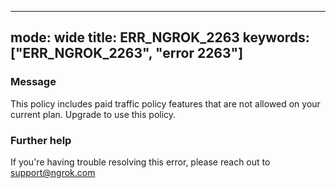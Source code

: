 
---
mode: wide
title: ERR_NGROK_2263
keywords: ["ERR_NGROK_2263", "error 2263"]
---


### Message
This policy includes paid traffic policy features that are not allowed on your current plan. Upgrade to use this policy.

<ErrorDetails />



### Further help
If you're having trouble resolving this error, please reach out to [support@ngrok.com](mailto:support@ngrok.com?subject=Help%20with%20ERR_NGROK_2263)

